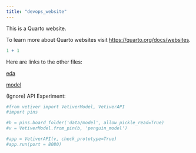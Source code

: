```yaml
---
title: "devops_website"
---
```


This is a Quarto website.

To learn more about Quarto websites visit <https://quarto.org/docs/websites>.

```r
1 + 1
```

Here are links to the other files:

[eda](eda.qmd)

[model](model.qmd)

(Ignore) API Experiment:

```python
#from vetiver import VetiverModel, VetiverAPI
#import pins
```

```python
#b = pins.board_folder('data/model', allow_pickle_read=True)
#v = VetiverModel.from_pin(b, 'penguin_model')

#app = VetiverAPI(v, check_prototype=True)
#app.run(port = 8080)
```
